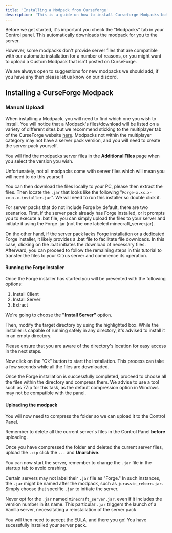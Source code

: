 ```yaml
---
title: 'Installing a Modpack from Curseforge'
description: 'This is a guide on how to install Curseforge Modpacks both manually and using our Modpack Installer.'
---
```


Before we get started, it's important you check the "Modpacks" tab in your Control panel. This automatically downloads the modpack for you to the server. 

However, some modpacks don't provide server files that are compatible with our automatic installation for a number of reasons, or you might want to upload a Custom Modpack that isn't posted on CurseForge.

We are always open to suggestions for new modpacks we should add, if you have any then please let us know on our discord.

## Installing a CurseForge Modpack

### Manual Upload

When installing a Modpack, you will need to find which one you wish to install. You will notice that a Modpack's files/download will be listed on a variety of different sites but we recommend sticking to the multiplayer tab of the CurseForge website [here](https://www.curseforge.com/minecraft/modpacks/multiplayer). Modpacks not within the multiplayer category may not have a server pack version, and you will need to create the server pack yourself.

You will find the modpacks server files in the **Additional Files** page when you select the version you wish. 

<Tip>Unfortunately, not all modpacks come with server files which will mean you will need to do this yourself</Tip>

You can then download the files locally to your PC, please then extract the files. Then locate the `.jar` that looks like the following "`Forge-x.xx.x-xx.x.x-installer.jar`". We will need to run this installer so double click it. 

<Warning>For server packs that do not include Forge by default, there are two scenarios. First, if the server pack already has Forge installed, or it prompts you to execute a .bat file, you can simply upload the files to your server and initiate it using the Forge .jar (not the one labeled minecraft_server.jar).</Warning>

<Warning>On the other hand, if the server pack lacks Forge installation or a dedicated Forge installer, it likely provides a .bat file to facilitate file downloads. In this case, clicking on the .bat initiates the download of necessary files. Afterward, you can proceed to follow the remaining steps in this tutorial to transfer the files to your Citrus server and commence its operation.</Warning>

#### Running the Forge Installer

Once the Forge installer has started you will be presented with the following options:

1. Install Client
2. Install Server
3. Extract

We're going to choose the **"Install Server"** option. 

Then, modify the target directory by using the highlighted box. While the installer is capable of running safely in any directory, it's advised to install it in an empty directory. 

Please ensure that you are aware of the directory's location for easy access in the next steps.

Now click on the "Ok" button to start the installation. This process can take a few seconds while all the files are downloaded.

Once the Forge installation is successfully completed, proceed to choose all the files within the directory and compress them. We advise to use a tool such as 7Zip for this task, as the default compression option in Windows may not be compatible with the panel.

#### Uploading the modpack

You will now need to compress the folder so we can upload it to the Control Panel. 

<Warning>Remember to delete all the current server's files in the Control Panel **before** uploading.</Warning>

Once you have compressed the folder and deleted the current server files, upload the `.zip` click the `...` and **Unarchive**. 

You can now start the server, remember to change the `.jar` file in the startup tab to avoid crashing. 

<Tip>Certain servers may not label their `.jar` file as "Forge." In such instances, the `.jar` might be named after the modpack, such as `jurassic_reborn.jar.` Simply choose that specific `.jar` to initiate the server.</Tip>

<Warning>Never opt for the `.jar` named `Minecraft_server.jar`, even if it includes the version number in its name. This particular `.jar` triggers the launch of a Vanilla server, necessitating a reinstallation of the server pack</Warning>

You will then need to accept the EULA, and there you go! You have sucessfully installed your server pack. 




